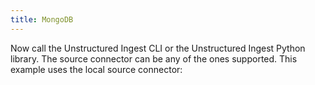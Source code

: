 ```yaml
---
title: MongoDB
---
```



<NewDocument />


<SharedContentMongoDB/>
<SharedAPIKeyURL/>

Now call the Unstructured Ingest CLI or the Unstructured Ingest Python library. The source connector can be any of the ones supported. This example uses the local source connector:


<CodeGroup>

  <MongoDBAPISh />

  <MongoDBAPIPyV2 />

  <MongoDBAPIPyV1 />

</CodeGroup>

